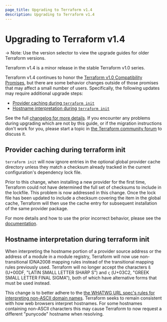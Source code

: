 ```yaml
---
page_title: Upgrading to Terraform v1.4
description: Upgrading to Terraform v1.4
---
```


# Upgrading to Terraform v1.4

-> Note: Use the version selector to view the upgrade guides for older Terraform versions.

Terraform v1.4 is a minor release in the stable Terraform v1.0 series.

Terraform v1.4 continues to honor the [Terraform v1.0 Compatibility Promises](https://developer.hashicorp.com/terraform/language/v1-compatibility-promises), but there are some behavior changes outside of those promises that may affect a small number of users. Specifically, the following updates may require additional upgrade steps:
* [Provider caching during `terraform init`](#provider-caching-during-terraform-init)
* [Hostname interpretation during `terraform init`](#hostname-interpretation-during-terraform-init)

See the full [changelog for more details](https://github.com/hashicorp/terraform/blob/v1.4/CHANGELOG.md). If you encounter any problems during upgrading which are not by this guide, or if the migration instructions don't work for you, please start a topic in [the Terraform community forum](https://discuss.hashicorp.com/c/terraform-core/27) to discuss it.

## Provider caching during terraform init

`terraform init` will now ignore entries in the optional global provider cache directory unless they match a checksum already tracked in the current configuration's dependency lock file. 

Prior to this change, when installing a new provider for the first time, Terraform could not have determined the full set of checksums to include in the lockfile. This problem is now addressed in this change. Once the lock file has been updated to include a checksum covering the item in the global cache, Terraform will then use the cache entry for subsequent installation of the same provider package. 

For more details and how to use the prior incorrect behavior, please see the [documentation](/cli/config/config-file#allowing-the-provider-plugin-cache-to-break-the-dependency-lock-file).

## Hostname interpretation during terraform init

When interpreting the hostname portion of a provider source address or the address of a module in a module registry, Terraform will now use non-transitional IDNA2008 mapping rules instead of the transitional mapping rules previously used. Terraform will no longer accept the characters `ß` (U+00DF, "LATIN SMALL LETTER SHARP S") and `ς` (U+03C2, "GREEK SMALL LETTER FINAL SIGMA"), both of which have alternative forms that must be used instead.

This change is to better adhere to the [the WHATWG URL spec's rules for interpreting non-ASCII domain names](https://url.spec.whatwg.org/#concept-domain-to-ascii). Terraform seeks to remain consistent with how web browsers interpret hostnames. For some hostnames containing non-ASCII characters this may cause Terraform to now request a different "punycode" hostname when resolving. 
